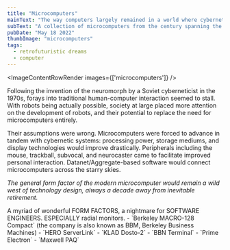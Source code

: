 ```yaml
---
title: "Microcomputers"
mainText: "The way computers largely remained in a world where cybernetics took the spotlight."
subText: "A collection of microcomputers from the century spanning the Era of Creation."
pubDate: "May 18 2022"
thumbImage: "microcomputers"
tags:
  - retrofuturistic dreams
  - computer
---
```



<ImageContentRowRender 
  images={['microcomputers']}
/>

Following the invention of the neuromorph by a Soviet cyberneticist in the 1970s, forays into traditional human-computer interaction seemed to stall. With robots being actually possible, society at large placed more attention on the development of robots, and their potential to replace the need for microcomputers entirely.

Their assumptions were wrong. Microcomputers were forced to advance in tandem with cybernetic systems: processing power, storage mediums, and display technologies would improve drastically. Peripherals including the mouse, trackball, subvocal, and neurocaster came to facilitate improved personal interaction. Datanet/Aggregate-based software would connect microcomputers across the starry skies. 

*The general form factor of the modern microcomputer would remain a wild west of technology design, always a decade away from inevitable retirement.*

<QuoteContentRowRender author={AuthorUniserve} left>
  A myriad of wonderful FORM FACTORS, a nightmare for SOFTWARE ENGINEERS. ESPECIALLY radial monitors.
</QuoteContentRowRender>

<QuoteContentRowRender author={AuthorCAN} transcription>
- `Berkeley MACRO-128 Compact` (the company is also known as BBM, Berkeley Business Machines)
- `HERO ServerLink`
- `KLAD Dosto-2`
- `BBN Terminal`
- `Prime Electron`
- `Maxwell PAQ`
</QuoteContentRowRender>